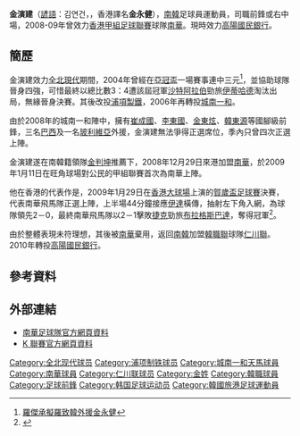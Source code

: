 {{Football player infobox
| playername= 金演建
| fullname = 金演建
| nickname = 
| image = 
| dateofbirth = {{birth date and age|1981|3|12}}
| cityofbirth = 
| countryofbirth = {{KOR}}
| height = {{height|m=1.85}}
| currentclub  = [[國民銀行|高陽國民銀行]]
| position = [[前鋒_(足球)|前鋒]]
| clubnumber = -
| years = 2002–2005 <br> 2005–2006 <br> 2006–2008 <br> 2008–2009 <br> 2009–2010 <br> 2010–
| clubs = [[全北現代汽車|全北現代]]<br>[[浦項製鐵|浦項製鐵]]<br>[[城南一和天馬|城南一和]]<br>[[南華足球隊|南華]]<br>[[仁川聯|仁川聯]]<br>[[國民銀行|高陽國民銀行]]
| caps(goals) = 26 (0) <br> 0 (0) <br> 4 (0) <br> 8 (1) <br> ? (?) <br> ? (?)
| nationalyears = 
| nationalteam = 
| nationalcaps(goals) = 
| pcupdate = 2009年5月1日
| ntupdate = 2009年5月1日
}}

'''金演建'''（[[諺語|諺語]]：김연건，{{bd|1981年|3月12日|catIdx=K金}}，香港譯名'''金永健'''），[[南韓|南韓]]足球員運動員，司職前鋒或右中場，2008-09年曾效力[[香港甲組足球聯賽|香港甲組足球聯賽]]球隊[[南華足球隊|南華]]。現時效力[[國民銀行|高陽國民銀行]]。

==簡歷==
金演建效力[[全北現代汽車|全北現代]]期間，2004年曾經在[[亞洲聯賽冠軍盃|亞冠盃]]一場賽事連中三元<ref>[http://www.hkdailynews.com.hk/sports.php?id=19402 羅傑承擬羅致韓外援金永健]{{dead link|date=2018年4月 |bot=InternetArchiveBot |fix-attempted=yes }}</ref>，並協助球隊晉身四強，可惜最終以總比數3：4遭該屆冠軍[[沙特阿拉伯|沙特阿拉伯]]勁旅[[伊蒂哈德足球俱樂部_(吉達)|伊蒂哈德]]淘汰出局，無緣晉身決賽。其後改投[[浦項製鐵|浦項製鐵]]，2006年再轉投[[城南一和天馬|城南一和]]。

由於2008年的城南一和陣中，擁有[[崔成國|崔成國]]、[[李東國|李東國]]、[[金東炫|金東炫]]、[[韓東源|韓東源]]等國腳級前鋒，三名[[巴西|巴西]]及一名[[玻利維亞|玻利維亞]]外援，金演建無法爭得正選席位，季內只曾四次正選上陣。

金演建遂在南韓籍領隊[[金判坤|金判坤]]推薦下，2008年12月29日來港加盟[[南華足球隊|南華]]，於2009年1月11日在旺角球場對公民的甲組聯賽首次為南華上陣。

他在香港的代表作是，2009年1月29日在[[香港大球場|香港大球場]]上演的[[賀歲盃足球賽|賀歲盃足球賽]]決賽，代表南華飛馬隊正選上陣，上半場44分鐘接應[[伊達|伊達]]橫傳，抽射左下角入網，為球隊領先2－0，最終南華飛馬隊以2－1擊敗[[捷克|捷克]]勁旅[[布拉格斯巴達|布拉格斯巴達]]，奪得冠軍<ref>{{Cite web |url=http://www.hkfa.com/zh-hk/match_result.php?match_date=2009-01-29&match_id=5385#5385 |title=足總網頁賀歲盃足球賽後報告 |accessdate=2009-05-15 |archive-date=2009-05-22 |archive-url=https://web.archive.org/web/20090522081747/http://hkfa.com/zh-hk/match_result.php?match_date=2009-01-29&match_id=5385#5385 |dead-url=no }}</ref>。

由於整體表現未符理想，其後被[[南華足球隊|南華]]棄用，返回[[南韓|南韓]]加盟[[韓國職業足球聯賽|韓職聯]]球隊[[仁川聯|仁川聯]]。2010年轉投[[國民銀行|高陽國民銀行]]。

==參考資料==
{{reflist}}

==外部連結==
* [http://www.southchinafc.com/template?series=4&article=4031 南華足球隊官方網頁資料] {{Wayback|url=http://www.southchinafc.com/template?series=4&article=4031 |date=20090120003104 }}
* [http://portal.kleague.com/common/search/popUpPlayerDetail.do?playerDetailInfo=20020011 K 聯賽官方網頁資料]

{{DEFAULTSORT:Kim, Yeon-Gun}}

[[Category:全北现代球员|Category:全北现代球员]]
[[Category:浦项制铁球员|Category:浦项制铁球员]]
[[Category:城南一和天馬球員|Category:城南一和天馬球員]]
[[Category:南華球員|Category:南華球員]]
[[Category:仁川联球员|Category:仁川联球员]]
[[Category:金姓|Category:金姓]]
[[Category:韓職球員|Category:韓職球員]]
[[Category:足球前鋒|Category:足球前鋒]]
[[Category:韩国足球运动员|Category:韩国足球运动员]]
[[Category:韓國旅港足球運動員|Category:韓國旅港足球運動員]]